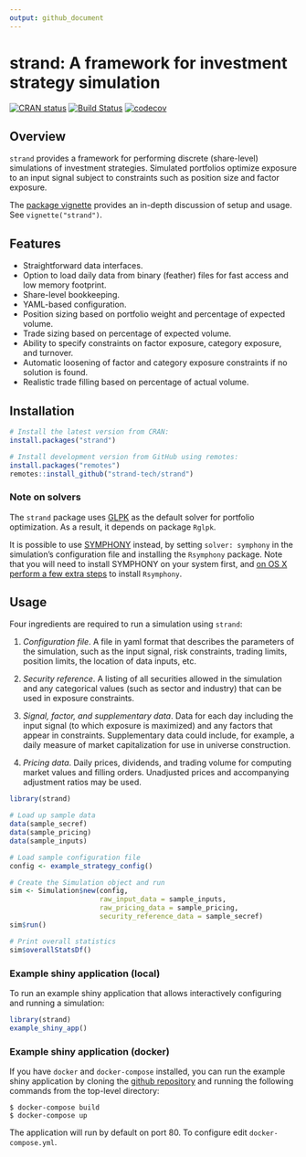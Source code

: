 ```yaml
---
output: github_document
---
```


# strand: A framework for investment strategy simulation

[![CRAN status](https://www.r-pkg.org/badges/version/strand)](https://cran.r-project.org/package=strand)
[![Build Status](https://travis-ci.org/strand-tech/strand.svg?branch=master)](https://travis-ci.org/strand-tech/strand)
[![codecov](https://codecov.io/gh/strand-tech/strand/branch/master/graph/badge.svg)](https://codecov.io/gh/strand-tech/strand)

## Overview

`strand` provides a framework for performing discrete (share-level) simulations of investment strategies. Simulated portfolios optimize exposure to an input signal subject to constraints such as position size and factor exposure.

The [package vignette](https://cran.r-project.org/package=strand/vignettes/strand.html) provides an in-depth discussion of setup and usage. See `vignette("strand")`.

## Features

* Straightforward data interfaces.
* Option to load daily data from binary (feather) files for fast access and low memory footprint.
* Share-level bookkeeping.
* YAML-based configuration.
* Position sizing based on portfolio weight and percentage of expected volume.
* Trade sizing based on percentage of expected volume.
* Ability to specify constraints on factor exposure, category exposure, and turnover.
* Automatic loosening of factor and category exposure constraints if no solution is found.
* Realistic trade filling based on percentage of actual volume.

## Installation

```r
# Install the latest version from CRAN:
install.packages("strand")

# Install development version from GitHub using remotes:
install.packages("remotes")
remotes::install_github("strand-tech/strand")
```

### Note on solvers

The `strand` package uses [GLPK](https://www.gnu.org/software/glpk/) as the default solver for portfolio optimization. As a result, it depends on package `Rglpk`.

It is possible to use [SYMPHONY](https://github.com/coin-or/SYMPHONY) instead, by setting `solver: symphony` in the simulation's configuration file and installing the `Rsymphony` package. Note that you will need to install SYMPHONY on your system first, and [on OS X perform a few extra steps](https://cran.r-project.org/package=TestDesign/vignettes/rsymphony.html) to install `Rsymphony`.

## Usage

Four ingredients are required to run a simulation using `strand`:

1. *Configuration file*. A file in yaml format that describes the parameters of the simulation, such as the input signal, risk constraints, trading limits, position limits, the location of data inputs, etc.

1. *Security reference*. A listing of all securities allowed in the simulation and any categorical values (such as sector and industry) that can be used in exposure constraints.

1. *Signal, factor, and supplementary data*. Data for each day including the input signal (to which exposure is maximized) and any factors that appear in constraints.  Supplementary data could include, for example, a daily  measure of market capitalization for use in universe construction.

1. *Pricing data*. Daily prices, dividends, and trading volume for computing market values and filling orders. Unadjusted prices and accompanying adjustment ratios may be used.

```r
library(strand)

# Load up sample data
data(sample_secref)
data(sample_pricing)
data(sample_inputs)

# Load sample configuration file
config <- example_strategy_config()

# Create the Simulation object and run
sim <- Simulation$new(config,
                      raw_input_data = sample_inputs,
                      raw_pricing_data = sample_pricing,
                      security_reference_data = sample_secref)
sim$run()

# Print overall statistics
sim$overallStatsDf()
```

### Example shiny application (local)

To run an example shiny application that allows interactively configuring and running a simulation:

```r
library(strand)
example_shiny_app()
```

### Example shiny application (docker)

If you have `docker` and `docker-compose` installed, you can run the example shiny application by cloning the [github repository](https://github.com/strand-tech/strand) and running the following commands from the top-level directory:

```console
$ docker-compose build
$ docker-compose up
```

The application will run by default on port 80. To configure edit `docker-compose.yml`.